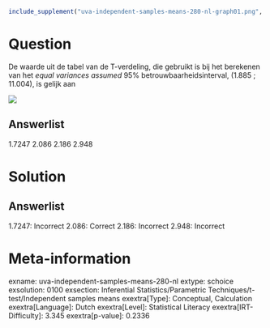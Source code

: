 ```r
include_supplement("uva-independent-samples-means-280-nl-graph01.png", recursive = TRUE)
```

Question
========

De waarde uit de tabel van de T-verdeling, die gebruikt is bij het
berekenen van het *equal variances assumed* 95%
betrouwbaarheidsinterval, (1.885 ; 11.004), is gelijk aan

![](uva-independent-samples-means-280-nl-graph01.png)

Answerlist
----------

1.7247
2.086
2.186
2.948

Solution
========

Answerlist
----------

1.7247: Incorrect
2.086: Correct
2.186: Incorrect
2.948: Incorrect

Meta-information
================
exname: uva-independent-samples-means-280-nl
extype: schoice
exsolution: 0100
exsection: Inferential Statistics/Parametric Techniques/t-test/Independent samples means
exextra[Type]: Conceptual, Calculation
exextra[Language]: Dutch
exextra[Level]: Statistical Literacy
exextra[IRT-Difficulty]: 3.345
exextra[p-value]: 0.2336

